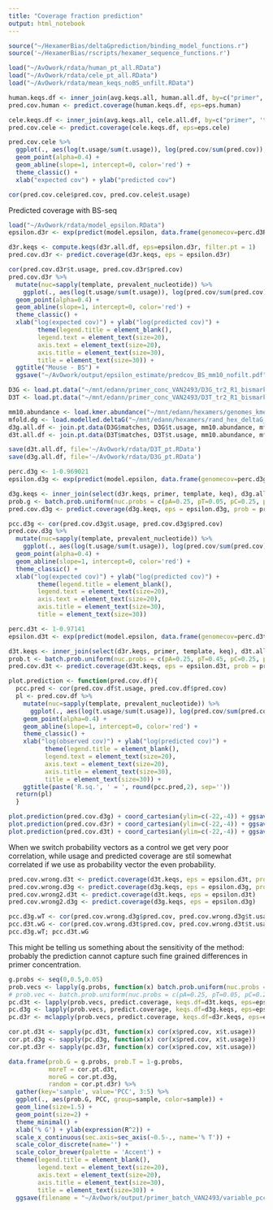 ```yaml
---
title: "Coverage fraction prediction"
output: html_notebook
---
```


```r
source("~/HexamerBias/deltaGprediction/binding_model_functions.r")
source('~/HexamerBias/rscripts/hexamer_sequence_functions.r')
```

```r
load("~/AvOwork/rdata/human_pt_all.RData")
load("~/AvOwork/rdata/cele_pt_all.RData")
load("~/AvOwork/rdata/mean_keqs_noBS_unfilt.RData")
```

```r
human.keqs.df <- inner_join(avg.keqs.all, human.all.df, by=c("primer", 'template', 'dG')) 
pred.cov.human <- predict.coverage(human.keqs.df, eps=eps.human)  

cele.keqs.df <- inner_join(avg.keqs.all, cele.all.df, by=c("primer", 'template', 'dG')) 
pred.cov.cele <- predict.coverage(cele.keqs.df, eps=eps.cele)  


```
```r
pred.cov.cele %>%
  ggplot(., aes(log(t.usage/sum(t.usage)), log(pred.cov/sum(pred.cov)), color=nuc)) + 
  geom_point(alpha=0.4) +
  geom_abline(slope=1, intercept=0, color='red') +
  theme_classic() +
  xlab("expected cov") + ylab("predicted cov") 

cor(pred.cov.cele$pred.cov, pred.cov.cele$t.usage)
```

Predicted coverage with BS-seq
```r
load("~/AvOwork/rdata/model_epsilon.RData")
epsilon.d3r <- exp(predict(model.epsilon, data.frame(genomecov=perc.d3R)))

d3r.keqs <- compute.keqs(d3r.all.df, eps=epsilon.d3r, filter.pt = 1)
pred.cov.d3r <- predict.coverage(d3r.keqs, eps = epsilon.d3r)
```


```r
cor(pred.cov.d3r$t.usage, pred.cov.d3r$pred.cov)
pred.cov.d3r %>%
  mutate(nuc=sapply(template, prevalent_nucleotide)) %>%
    ggplot(., aes(log(t.usage/sum(t.usage)), log(pred.cov/sum(pred.cov)), color=nuc)) + 
  geom_point(alpha=0.4) +
  geom_abline(slope=1, intercept=0, color='red') +
  theme_classic() +
  xlab("log(expected cov)") + ylab("log(predicted cov)") +
        theme(legend.title = element_blank(),
        legend.text = element_text(size=20),
        axis.text = element_text(size=20),
        axis.title = element_text(size=30),
        title = element_text(size=30)) +
  ggtitle("Mouse - BS") +
  ggsave("~/AvOwork/output/epsilon_estimate/predcov_BS_mm10_nofilt.pdf")

```

```r
D3G <- load.pt.data("~/mnt/edann/primer_conc_VAN2493/D3G_tr2_R1_bismark_bt2.ptCounts.qualFilt.csv")
D3T <- load.pt.data("~/mnt/edann/primer_conc_VAN2493/D3T_tr2_R1_bismark_bt2.ptCounts.qualFilt.csv")
```
```r
mm10.abundance <- load.kmer.abundance("~/mnt/edann/hexamers/genomes_kmers/mm10.kmerAbundance.csv")
mfold.dg <- load.modelled.deltaG("~/mnt/edann/hexamers/rand_hex_deltaG_ions.txt.gz")
d3g.all.df <- join.pt.data(D3G$matches, D3G$t.usage, mm10.abundance, mfold.dg)
d3t.all.df <- join.pt.data(D3T$matches, D3T$t.usage, mm10.abundance, mfold.dg)

save(d3t.all.df, file='~/AvOwork/rdata/D3T_pt.RData')
save(d3g.all.df, file='~/AvOwork/rdata/D3G_pt.RData')
```

```r
perc.d3g <- 1-0.969021
epsilon.d3g <- exp(predict(model.epsilon, data.frame(genomecov=perc.d3g)))

d3g.keqs <- inner_join(select(d3r.keqs, primer, template, keq), d3g.all.df, by=c("primer", 'template')) 
prob.g <- batch.prob.uniform(nuc.probs = c(pA=0.25, pT=0.05, pC=0.25, pG=0.45))
pred.cov.d3g <- predict.coverage(d3g.keqs, eps = epsilon.d3g, prob = prob.g)

```

```r
pcc.d3g <- cor(pred.cov.d3g$t.usage, pred.cov.d3g$pred.cov)
pred.cov.d3g %>%
  mutate(nuc=sapply(template, prevalent_nucleotide)) %>%
    ggplot(., aes(log(t.usage/sum(t.usage)), log(pred.cov/sum(pred.cov)), color=nuc)) + 
  geom_point(alpha=0.4) +
  geom_abline(slope=1, intercept=0, color='red') +
  theme_classic() +
  xlab("log(expected cov)") + ylab("log(predicted cov)") +
        theme(legend.title = element_blank(),
        legend.text = element_text(size=20),
        axis.text = element_text(size=20),
        axis.title = element_text(size=30),
        title = element_text(size=30)) 

```

```r
perc.d3t <- 1-0.97141
epsilon.d3t <- exp(predict(model.epsilon, data.frame(genomecov=perc.d3t)))

d3t.keqs <- inner_join(select(d3r.keqs, primer, template, keq), d3t.all.df, by=c("primer", 'template')) 
prob.t <- batch.prob.uniform(nuc.probs = c(pA=0.25, pT=0.45, pC=0.25, pG=0.05))
pred.cov.d3t <- predict.coverage(d3t.keqs, eps = epsilon.d3t, prob = prob.t)

```

```r
plot.prediction <- function(pred.cov.df){
  pcc.pred <- cor(pred.cov.df$t.usage, pred.cov.df$pred.cov)
  pl <- pred.cov.df %>%
    mutate(nuc=sapply(template, prevalent_nucleotide)) %>%
      ggplot(., aes(log(t.usage/sum(t.usage)), log(pred.cov/sum(pred.cov)), color=nuc)) + 
    geom_point(alpha=0.4) +
    geom_abline(slope=1, intercept=0, color='red') +
    theme_classic() +
    xlab("log(observed cov)") + ylab("log(predicted cov)") +
          theme(legend.title = element_blank(),
          legend.text = element_text(size=20),
          axis.text = element_text(size=20),
          axis.title = element_text(size=30),
          title = element_text(size=30)) +
    ggtitle(paste('R.sq.', ' = ', round(pcc.pred,2), sep=''))
  return(pl)
  }

plot.prediction(pred.cov.d3g) + coord_cartesian(ylim=c(-22,-4)) + ggsave("~/AvOwork/output/primer_batch_VAN2493/obsVSexp_G_new.pdf")
plot.prediction(pred.cov.d3r) + coord_cartesian(ylim=c(-22,-4)) + ggsave("~/AvOwork/output/primer_batch_VAN2493/obsVSexp_R_new.pdf")
plot.prediction(pred.cov.d3t) + coord_cartesian(ylim=c(-22,-4)) + ggsave("~/AvOwork/output/primer_batch_VAN2493/obsVSexp_T_new.pdf")
```

When we switch probability vectors as a control we get very poor correlation, while usage and predicted coverage are stil somewhat correlated if we use as probability vector the even probability.
```r
pred.cov.wrong.d3t <- predict.coverage(d3t.keqs, eps = epsilon.d3t, prob = prob.g)
pred.cov.wrong.d3g <- predict.coverage(d3g.keqs, eps = epsilon.d3g, prob = prob.t)
pred.cov.wrong2.d3t <- predict.coverage(d3t.keqs, eps = epsilon.d3t)
pred.cov.wrong2.d3g <- predict.coverage(d3g.keqs, eps = epsilon.d3g)

pcc.d3g.wT <- cor(pred.cov.wrong.d3g$pred.cov, pred.cov.wrong.d3g$t.usage)
pcc.d3t.wG <- cor(pred.cov.wrong.d3t$pred.cov, pred.cov.wrong.d3t$t.usage)
pcc.d3g.wT; pcc.d3t.wG
```

This might be telling us something about the sensitivity of the method: probably the prediction cannot capture such fine grained differences in primer concentration.
```r

g.probs <- seq(0,0.5,0.05)
prob.vecs <- lapply(g.probs, function(x) batch.prob.uniform(nuc.probs = c(pA=0.25, pT=1-0.5-x, pG=x, pC=0.25)))
# prob.vec <- batch.prob.uniform(nuc.probs = c(pA=0.25, pT=0.05, pC=0.25, pG=0.45))
pc.d3t <- lapply(prob.vecs, predict.coverage, keqs.df=d3t.keqs, eps=epsilon.d3t)
pc.d3g <- lapply(prob.vecs, predict.coverage, keqs.df=d3g.keqs, eps=epsilon.d3g)
pc.d3r <- mclapply(prob.vecs, predict.coverage, keqs.df=d3r.keqs, eps=epsilon.d3r, mc.cores = 4)
```


```r
cor.pt.d3t <- sapply(pc.d3t, function(x) cor(x$pred.cov, x$t.usage))
cor.pt.d3g <- sapply(pc.d3g, function(x) cor(x$pred.cov, x$t.usage))
cor.pt.d3r <- sapply(pc.d3r, function(x) cor(x$pred.cov, x$t.usage))

data.frame(prob.G = g.probs, prob.T = 1-g.probs, 
           moreT = cor.pt.d3t, 
           moreG = cor.pt.d3g,
           random = cor.pt.d3r) %>%
  gather(key='sample', value='PCC', 3:5) %>%
  ggplot(., aes(prob.G, PCC, group=sample, color=sample)) +
  geom_line(size=1.5) +
  geom_point(size=2) +
  theme_minimal() +
  xlab('% G') + ylab(expression(R^2)) +
  scale_x_continuous(sec.axis=sec_axis(~0.5-., name='% T')) +
  scale_color_discrete(name='') +
  scale_color_brewer(palette = 'Accent') +
  theme(legend.title = element_blank(),
        legend.text = element_text(size=20),
        axis.text = element_text(size=20),
        axis.title = element_text(size=30),
        title = element_text(size=30)) +
  ggsave(filename = "~/AvOwork/output/primer_batch_VAN2493/variable_pcc.pdf",width = 12, height = 6)

```